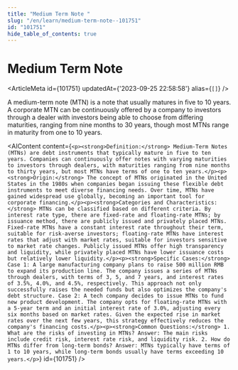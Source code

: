 ```yaml
---
title: "Medium Term Note "
slug: "/en/learn/medium-term-note--101751"
id: "101751"
hide_table_of_contents: true
---
```



# Medium Term Note 

<ArticleMeta id={101751} updatedAt={'2023-09-25 22:58:58'} alias={`[]`} />
<div className='border-solid border-b border-t-0 my-4 border-[var(--ifm-color-gray-300)]' />

A medium-term note (MTN) is a note that usually matures in five to 10 years. A corporate MTN can be continuously offered by a company to investors through a dealer with investors being able to choose from differing maturities, ranging from nine months to 30 years, though most MTNs range in maturity from one to 10 years.

<AIContent content={`<p><strong>Definition:</strong> Medium-Term Notes (MTNs) are debt instruments that typically mature in five to ten years. Companies can continuously offer notes with varying maturities to investors through dealers, with maturities ranging from nine months to thirty years, but most MTNs have terms of one to ten years.</p><p><strong>Origin:</strong> The concept of MTNs originated in the United States in the 1980s when companies began issuing these flexible debt instruments to meet diverse financing needs. Over time, MTNs have gained widespread use globally, becoming an important tool for corporate financing.</p><p><strong>Categories and Characteristics:</strong> MTNs can be classified based on different criteria. By interest rate type, there are fixed-rate and floating-rate MTNs; by issuance method, there are publicly issued and privately placed MTNs. Fixed-rate MTNs have a constant interest rate throughout their term, suitable for risk-averse investors; floating-rate MTNs have interest rates that adjust with market rates, suitable for investors sensitive to market rate changes. Publicly issued MTNs offer high transparency and liquidity, while privately placed MTNs have lower issuance costs but relatively lower liquidity.</p><p><strong>Specific Cases:</strong> Case 1: A large manufacturing company plans to raise 500 million RMB to expand its production line. The company issues a series of MTNs through dealers, with terms of 3, 5, and 7 years, and interest rates of 3.5%, 4.0%, and 4.5%, respectively. This approach not only successfully raises the needed funds but also optimizes the company's debt structure. Case 2: A tech company decides to issue MTNs to fund new product development. The company opts for floating-rate MTNs with a 5-year term and an initial interest rate of 3.0%, adjusting every six months based on market rates. Given the expected rise in market rates over the next few years, this strategy effectively reduces the company's financing costs.</p><p><strong>Common Questions:</strong> 1. What are the risks of investing in MTNs? Answer: The main risks include credit risk, interest rate risk, and liquidity risk. 2. How do MTNs differ from long-term bonds? Answer: MTNs typically have terms of 1 to 10 years, while long-term bonds usually have terms exceeding 10 years.</p>`} id={101751} />
